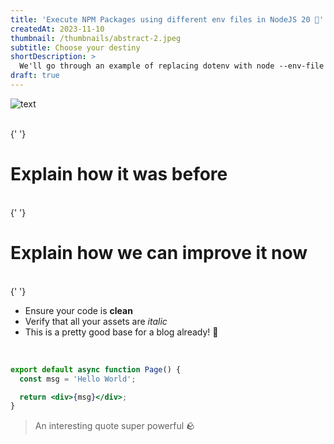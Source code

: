 ```yaml
---
title: 'Execute NPM Packages using different env files in NodeJS 20 🚀'
createdAt: 2023-11-10
thumbnail: /thumbnails/abstract-2.jpeg
subtitle: Choose your destiny
shortDescription: >
  We'll go through an example of replacing dotenv with node --env-file in NodeJS 20+
draft: true
---
```



<Image src={image} alt='text' priority placeholder='blur' />

<br />{' '}

# Explain how it was before

<br />{' '}

# Explain how we can improve it now

<br />{' '}

- Ensure your code is **clean**
- Verify that all your assets are _italic_
- This is a pretty good base for a blog already! 🚀

<br />

```jsx title="app/page.tsx"
export default async function Page() {
  const msg = 'Hello World';

  return <div>{msg}</div>;
}
```

> An interesting quote super powerful 🪨
